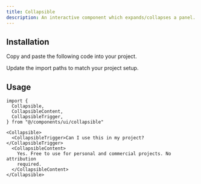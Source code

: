 ```yaml
---
title: Collapsible
description: An interactive component which expands/collapses a panel.
---
```


<ComponentPreview component="collapsible" />

## Installation

<ComponentInstall>

<Fragment slot="manual">

<Steps>

<Step>Copy and paste the following code into your project.</Step>

<ComponentSource component="collapsible" />

<Step>Update the import paths to match your project setup.</Step>

</Steps>

</Fragment>

</ComponentInstall>

## Usage

```tsx
import {
  Collapsible,
  CollapsibleContent,
  CollapsibleTrigger,
} from "@/components/ui/collapsible"
```

```tsx
<Collapsible>
  <CollapsibleTrigger>Can I use this in my project?</CollapsibleTrigger>
  <CollapsibleContent>
    Yes. Free to use for personal and commercial projects. No attribution
    required.
  </CollapsibleContent>
</Collapsible>
```
